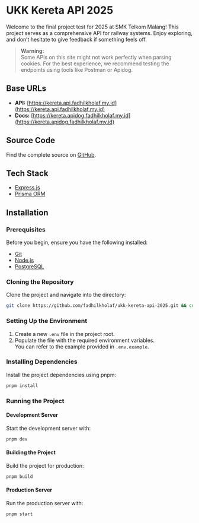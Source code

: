 # UKK Kereta API 2025

Welcome to the final project test for 2025 at SMK Telkom Malang! This project serves as a comprehensive API for railway systems. Enjoy exploring, and don’t hesitate to give feedback if something feels off.

> **Warning:**  
> Some APIs on this site might not work perfectly when parsing cookies. For the best experience, we recommend testing the endpoints using tools like Postman or Apidog.

## Base URLs

- **API:** [https://kereta.api.fadhilkholaf.my.id](https://kereta.api.fadhilkholaf.my.id)
- **Docs:** [https://kereta.apidog.fadhilkholaf.my.id](https://kereta.apidog.fadhilkholaf.my.id)

## Source Code

Find the complete source on [GitHub](https://github.com/fadhilkholaf/ukk-kereta-api-2025).

## Tech Stack

- [Express.js](https://expressjs.com/)
- [Prisma ORM](https://www.prisma.io/orm)

## Installation

### Prerequisites

Before you begin, ensure you have the following installed:

- [Git](https://git-scm.com/downloads)
- [Node.js](https://nodejs.org/en/download)
- [PostgreSQL](https://www.postgresql.org/download)

### Cloning the Repository

Clone the project and navigate into the directory:

```bash
git clone https://github.com/fadhilkholaf/ukk-kereta-api-2025.git && cd ukk-kereta-api-2025
```

### Setting Up the Environment

1. Create a new `.env` file in the project root.
2. Populate the file with the required environment variables.  
   You can refer to the example provided in `.env.example`.

### Installing Dependencies

Install the project dependencies using pnpm:

```bash
pnpm install
```

### Running the Project

#### Development Server

Start the development server with:

```bash
pnpm dev
```

#### Building the Project

Build the project for production:

```bash
pnpm build
```

#### Production Server

Run the production server with:

```bash
pnpm start
```
